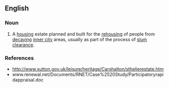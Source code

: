 ==English==

===Noun===
{{en-noun|s}}

# A [[housing]] estate planned and built for the [[rehousing]] of people from [[decaying]] [[inner city]] areas, usually as part of the process of [[slum]] [[clearance]].

===References===
* http://www.sutton.gov.uk/leisure/heritage/Carshalton/sthelierestate.htm
* www.renewal.net/Documents/RNET/Case%2520Study/Participatoryrapidappraisal.doc